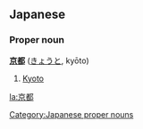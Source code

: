 ==Japanese==                                          
===Proper noun===
'''[[京]][[都]]''' ([[きょうと]], kyōto)
# [[Kyoto]]

[[Category:Japanese proper nouns]]

[[la:京都]]